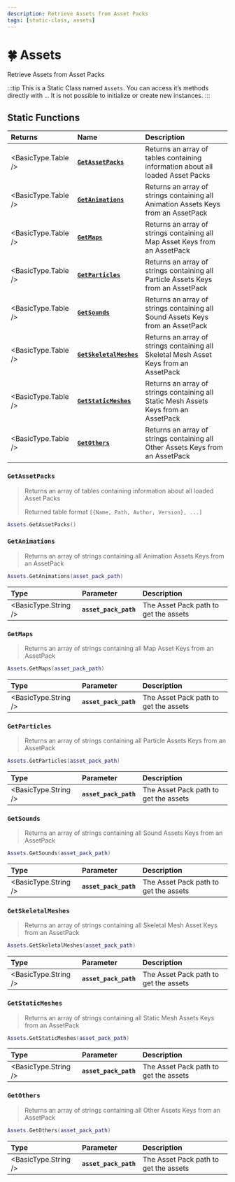 ```yaml
---
description: Retrieve Assets from Asset Packs
tags: [static-class, assets]
---
```


# 🍀 Assets

Retrieve Assets from Asset Packs


:::tip
This is a Static Class named `Assets`. You can access it’s methods directly with `.`. It is not possible to initialize or create new instances.
:::

## Static Functions

| Returns | Name | Description |
| :--- | :--- | :--- |
| <BasicType.Table /> | [**`GetAssetPacks`**](assets#getassetpacks) | Returns an array of tables containing information about all loaded Asset Packs |
| <BasicType.Table /> | [**`GetAnimations`**](assets#getanimations) | Returns an array of strings containing all Animation Assets Keys from an AssetPack |
| <BasicType.Table /> | [**`GetMaps`**](assets#getmaps) | Returns an array of strings containing all Map Asset Keys from an AssetPack |
| <BasicType.Table /> | [**`GetParticles`**](assets#getparticles) | Returns an array of strings containing all Particle Assets Keys from an AssetPack |
| <BasicType.Table /> | [**`GetSounds`**](assets#GetSounds) | Returns an array of strings containing all Sound Assets Keys from an AssetPack |
| <BasicType.Table /> | [**`GetSkeletalMeshes`**](assets#GetSkeletalMeshes) | Returns an array of strings containing all Skeletal Mesh Asset Keys from an AssetPack |
| <BasicType.Table /> | [**`GetStaticMeshes`**](assets#GetStaticMeshes) | Returns an array of strings containing all Static Mesh Assets Keys from an AssetPack |
| <BasicType.Table /> | [**`GetOthers`**](assets#GetOthers) | Returns an array of strings containing all Other Assets Keys from an AssetPack |

### `GetAssetPacks`

> Returns an array of tables containing information about all loaded Asset Packs
>
> Returned table format `[{Name, Path, Author, Version}, ...]`

```lua
Assets.GetAssetPacks()
```

### `GetAnimations`

> Returns an array of strings containing all Animation Assets Keys from an AssetPack

```lua
Assets.GetAnimations(asset_pack_path)
```

| Type | Parameter | Description |
| :--- | :--- | :--- |
| <BasicType.String /> | **`asset_pack_path`** | The Asset Pack path to get the assets |

### `GetMaps`

> Returns an array of strings containing all Map Asset Keys from an AssetPack

```lua
Assets.GetMaps(asset_pack_path)
```

| Type | Parameter | Description |
| :--- | :--- | :--- |
| <BasicType.String /> | **`asset_pack_path`** | The Asset Pack path to get the assets |

### `GetParticles`

> Returns an array of strings containing all Particle Assets Keys from an AssetPack

```lua
Assets.GetParticles(asset_pack_path)
```

| Type | Parameter | Description |
| :--- | :--- | :--- |
| <BasicType.String /> | **`asset_pack_path`** | The Asset Pack path to get the assets |

### `GetSounds`

> Returns an array of strings containing all Sound Assets Keys from an AssetPack

```lua
Assets.GetSounds(asset_pack_path)
```

| Type | Parameter | Description |
| :--- | :--- | :--- |
| <BasicType.String /> | **`asset_pack_path`** | The Asset Pack path to get the assets |

### `GetSkeletalMeshes`

> Returns an array of strings containing all Skeletal Mesh Asset Keys from an AssetPack

```lua
Assets.GetSkeletalMeshes(asset_pack_path)
```

| Type | Parameter | Description |
| :--- | :--- | :--- |
| <BasicType.String /> | **`asset_pack_path`** | The Asset Pack path to get the assets |

### `GetStaticMeshes`

> Returns an array of strings containing all Static Mesh Assets Keys from an AssetPack

```lua
Assets.GetStaticMeshes(asset_pack_path)
```

| Type | Parameter | Description |
| :--- | :--- | :--- |
| <BasicType.String /> | **`asset_pack_path`** | The Asset Pack path to get the assets |

### `GetOthers`

> Returns an array of strings containing all Other Assets Keys from an AssetPack

```lua
Assets.GetOthers(asset_pack_path)
```

| Type | Parameter | Description |
| :--- | :--- | :--- |
| <BasicType.String /> | **`asset_pack_path`** | The Asset Pack path to get the assets |

